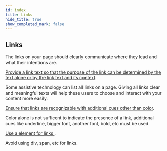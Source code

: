 ```yaml
---
id: index
title: Links
hide_title: true
show_completed_mark: false
---
```



<Card icon="⛓">

## Links

The links on your page should clearly communicate where they lead and what their intentions are.

</Card>

<CategoryItem id="link-text">

[Provide a link text so that the purpose of the link can be determined by the text alone or by the link text and its context](link-text.md).

Some assistive technology can list all links on a page. Giving all links clear and meaningful texts will help these users to choose and interact with your content more easily.

</CategoryItem>

<CategoryItem id="link-styling">

[Ensure that links are recognizable with additional cues other than color](link-styling.md).

Color alone is not sufficent to indicate the presence of a link, additional cues like underline, bigger font, another font, bold, etc must be used.

</CategoryItem>

<CategoryItem id="link-element">

[Use a element for links ](link-element.md).

Avoid using div, span, etc for links.

</CategoryItem>
